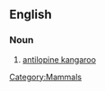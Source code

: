 ==English==

===Noun===
{{en-noun|sg=[[antilopine]] [[wallaroo]]}}

# [[antilopine kangaroo]]

[[Category:Mammals]]